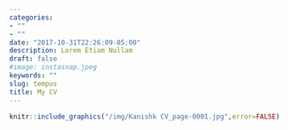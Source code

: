 ```yaml
---
categories:
- ""
- ""
date: "2017-10-31T22:26:09-05:00"
description: Lorem Etiam Nullam
draft: false
#image: instasnap.jpeg
keywords: ""
slug: tempus
title: My CV
---
```


```r
knitr::include_graphics("/img/Kanishk CV_page-0001.jpg",error=FALSE)
```

